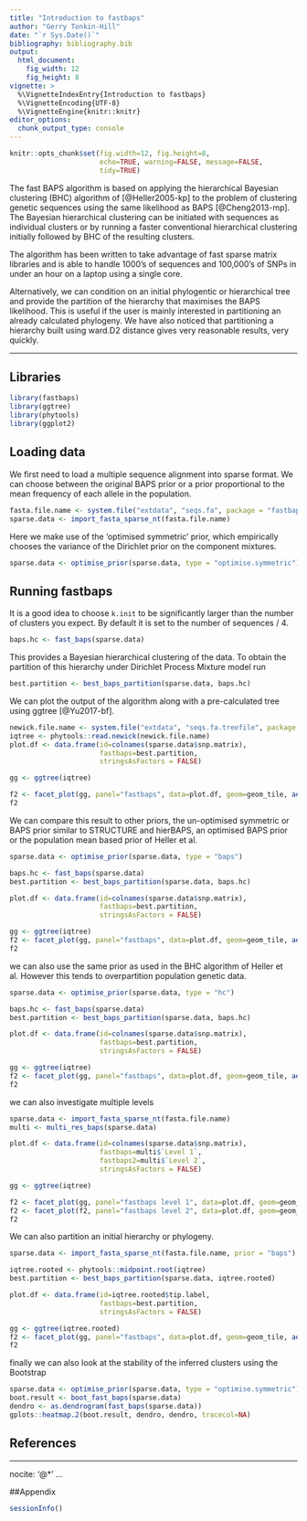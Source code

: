 ```yaml
---
title: "Introduction to fastbaps"
author: "Gerry Tonkin-Hill"
date: "`r Sys.Date()`"
bibliography: bibliography.bib
output: 
  html_document:
    fig_width: 12
    fig_height: 8
vignette: >
  %\VignetteIndexEntry{Introduction to fastbaps}
  %\VignetteEncoding{UTF-8}
  %\VignetteEngine{knitr::knitr}
editor_options: 
  chunk_output_type: console
---
```



```r
knitr::opts_chunk$set(fig.width=12, fig.height=8,
                      echo=TRUE, warning=FALSE, message=FALSE,
                      tidy=TRUE)
```

The fast BAPS algorithm is based on applying the hierarchical Bayesian clustering (BHC) algorithm of [@Heller2005-kp] to the problem of clustering genetic sequences using the same likelihood as BAPS [@Cheng2013-mp]. The Bayesian hierarchical clustering can be initiated with sequences as individual clusters or by running a faster conventional hierarchical clustering initially followed by BHC of the resulting clusters.

The algorithm has been written to take advantage of fast sparse matrix libraries and is able to handle 1000's of sequences and 100,000's of SNPs in under an hour on a laptop using a single core.

Alternatively, we can condition on an initial phylogentic or hierarchical tree and provide the partition of the hierarchy that maximises the BAPS likelihood. This is useful if the user is mainly interested in partitioning an already calculated phylogeny. We have also noticed that partitioning a hierarchy built using ward.D2 distance gives very reasonable results, very quickly.

***


## Libraries

```r
library(fastbaps)
library(ggtree)
library(phytools)
library(ggplot2)
```

## Loading data

We first need to load a multiple sequence alignment into sparse format. We can choose between the original BAPS prior or a prior proportional to the mean frequency of each allele in the population.

```r
fasta.file.name <- system.file("extdata", "seqs.fa", package = "fastbaps")
sparse.data <- import_fasta_sparse_nt(fasta.file.name)
```

Here we make use of the 'optimised symmetric' prior, which empirically chooses the variance of the Dirichlet prior on the component mixtures.

```r
sparse.data <- optimise_prior(sparse.data, type = "optimise.symmetric")
```

## Running fastbaps

It is a good idea to choose `k.init` to be significantly larger than the number of clusters you expect. By default it is set to the number of sequences / 4.

```r
baps.hc <- fast_baps(sparse.data)
```

This provides a Bayesian hierarchical clustering of the data. To obtain the partition of this hierarchy under Dirichlet Process Mixture model run

```r
best.partition <- best_baps_partition(sparse.data, baps.hc)
```

We can  plot the output of the  algorithm along with a pre-calculated tree using ggtree [@Yu2017-bf].

```r
newick.file.name <- system.file("extdata", "seqs.fa.treefile", package = "fastbaps")
iqtree <- phytools::read.newick(newick.file.name)
plot.df <- data.frame(id=colnames(sparse.data$snp.matrix),
                      fastbaps=best.partition,
                      stringsAsFactors = FALSE)

gg <- ggtree(iqtree)

f2 <- facet_plot(gg, panel="fastbaps", data=plot.df, geom=geom_tile, aes(x=fastbaps), color='blue')
f2
```

We can compare this result to other priors, the un-optimised symmetric or BAPS prior similar to STRUCTURE and hierBAPS, an optimised BAPS prior or the population mean based prior of Heller et al.

```r
sparse.data <- optimise_prior(sparse.data, type = "baps")

baps.hc <- fast_baps(sparse.data)
best.partition <- best_baps_partition(sparse.data, baps.hc)

plot.df <- data.frame(id=colnames(sparse.data$snp.matrix),
                      fastbaps=best.partition,
                      stringsAsFactors = FALSE)

gg <- ggtree(iqtree)
f2 <- facet_plot(gg, panel="fastbaps", data=plot.df, geom=geom_tile, aes(x=fastbaps), color='blue')
f2
```

we can also use the same prior as used in the BHC algorithm of Heller et al. However this tends to overpartition population genetic data.

```r
sparse.data <- optimise_prior(sparse.data, type = "hc")

baps.hc <- fast_baps(sparse.data)
best.partition <- best_baps_partition(sparse.data, baps.hc)

plot.df <- data.frame(id=colnames(sparse.data$snp.matrix),
                      fastbaps=best.partition,
                      stringsAsFactors = FALSE)

gg <- ggtree(iqtree)
f2 <- facet_plot(gg, panel="fastbaps", data=plot.df, geom=geom_tile, aes(x=fastbaps), color='blue')
f2
```

we can also investigate multiple levels

```r
sparse.data <- import_fasta_sparse_nt(fasta.file.name)
multi <- multi_res_baps(sparse.data)

plot.df <- data.frame(id=colnames(sparse.data$snp.matrix),
                      fastbaps=multi$`Level 1`,
                      fastbaps2=multi$`Level 2`,
                      stringsAsFactors = FALSE)

gg <- ggtree(iqtree)

f2 <- facet_plot(gg, panel="fastbaps level 1", data=plot.df, geom=geom_tile, aes(x=fastbaps), color='blue')
f2 <- facet_plot(f2, panel="fastbaps level 2", data=plot.df, geom=geom_tile, aes(x=fastbaps2), color='green')
f2
```

We can also partition an initial hierarchy or phylogeny.

```r
sparse.data <- import_fasta_sparse_nt(fasta.file.name, prior = "baps")

iqtree.rooted <- phytools::midpoint.root(iqtree)
best.partition <- best_baps_partition(sparse.data, iqtree.rooted)

plot.df <- data.frame(id=iqtree.rooted$tip.label,
                      fastbaps=best.partition,
                      stringsAsFactors = FALSE)

gg <- ggtree(iqtree.rooted)
f2 <- facet_plot(gg, panel="fastbaps", data=plot.df, geom=geom_tile, aes(x=fastbaps), color='blue')
f2
```

finally we can also look at the stability of the inferred clusters using the Bootstrap

```r
sparse.data <- optimise_prior(sparse.data, type = "optimise.symmetric")
boot.result <- boot_fast_baps(sparse.data)
dendro <- as.dendrogram(fast_baps(sparse.data))
gplots::heatmap.2(boot.result, dendro, dendro, tracecol=NA)
```

## References

---
nocite: '@*'
...

##Appendix

```r
sessionInfo()
```
